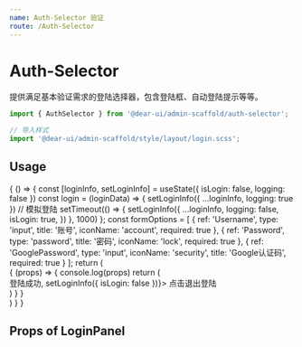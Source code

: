 ```yaml
---
name: Auth-Selector 验证
route: /Auth-Selector
---
```


# Auth-Selector

提供满足基本验证需求的登陆选择器，包含登陆框、自动登陆提示等等。


```js
import { AuthSelector } from '@dear-ui/admin-scaffold/auth-selector';

// 导入样式
import '@dear-ui/admin-scaffold/style/layout/login.scss';
```

## Usage

<Playground className="relative">
  {
    () => {
      const [loginInfo, setLoginInfo] = useState({
        isLogin: false,
        logging: false
      })
      const login = (loginData) => {
        setLoginInfo({
          ...loginInfo,
          logging: true
        })
        // 模拟登陆
        setTimeout(() => {
          setLoginInfo({
            ...loginInfo,
            logging: false,
            isLogin: true,
          })
        }, 1000)
      };
      const formOptions = [
        {
          ref: 'Username',
          type: 'input',
          title: '账号',
          iconName: 'account',
          required: true
        },
        {
          ref: 'Password',
          type: 'password',
          title: '密码',
          iconName: 'lock',
          required: true
        },
        {
          ref: 'GooglePassword',
          type: 'input',
          iconName: 'security',
          title: 'Google认证码',
          required: true
        }
      ];
      return (
        <div style={{height: 400}}>
          <AuthSelector login={login} {...loginInfo}
            btnGColor="blue"
            fixed={false}
            formOptions={formOptions}>
            {
              (props) => {
                console.log(props)
                return (
                  <div>
                    登陆成功, 
                    <span className="link"
                      onClick={e => setLoginInfo({
                        isLogin: false
                      })}>
                      点击退出登陆
                    </span>
                  </div>
                )
              }
            }
          </AuthSelector>
        </div>
      )
    }
  }
</Playground>

## Props of LoginPanel

<Props of={LoginPanel} />
